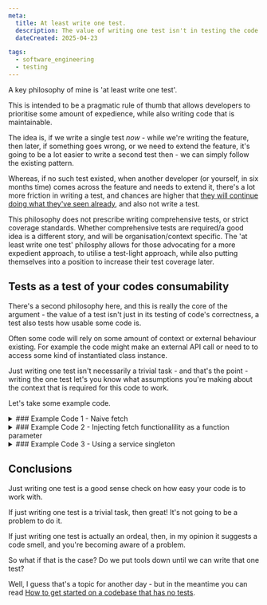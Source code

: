 ```yaml
---
meta:
  title: At least write one test.
  description: The value of writing one test isn't in testing the code's correctness - it's in testing its consumability.
  dateCreated: 2025-04-23

tags: 
  - software_engineering
  - testing
---
```




A key philosophy of mine is 'at least write one test'. 

This is intended to be a pragmatic rule of thumb that allows developers to prioritise some amount of expedience, while also writing code that is maintainable.

The idea is, if we write a single test _now_ - while we're writing the feature, then later, if something goes wrong, or we need to extend the feature, it's going to be a lot easier to write a second test then - we can simply follow the existing pattern. 

Whereas, if no such test existed, when another developer (or yourself, in six months time) comes across the feature and needs to extend it, there's a lot more friction in writing a test, and chances are higher that [they will continue doing what they've seen already](./philosophy_assume_the_next_developer_will_copy_paste), and also not write a test.

This philosophy does not prescribe writing comprehensive tests, or strict coverage standards. Whether comprehensive tests are required/a good idea is a different story, and will be organisation/context specific. The 'at least write one test' philosphy allows for those advocating for a more expedient approach, to utilise a test-light approach, while also putting themselves into a position to increase their test coverage later. 

## Tests as a test of your codes consumability

There's a second philosophy here, and this is really the core of the argument - the value of a test isn't just in its testing of code's correctness, a test also tests how usable some code is.

Often some code will rely on some amount of context or external behaviour existing. For example the code might make an external API call or need to to access some kind of instantiated class instance. 

Just writing one test isn't necessarily a trivial task - and that's the point - writing the one test let's you know what assumptions you're making about the context that is required for this code to work.

Let's take some example code. 


<details>
<summary>
### Example Code 1 - Naive fetch
</summary>
If I write a function like this: 

<GithubPermalinkRsc permalink="https://github.com/dwjohnston/at-least-write-one-test/blob/6d7386efbc2900d279fbefb877929153cfbe091b/src/example-1/getFooValue.ts#L1-L12"/>

How would we write a test for some code like this? 

Well, we're going to have to do some kind of fetch mocking, maybe using a tool like [MSW](https://mswjs.io/).

<GithubPermalinkRsc permalink="https://github.com/dwjohnston/at-least-write-one-test/blob/6d7386efbc2900d279fbefb877929153cfbe091b/src/example-2/getFooValue.test.ts#L1-L15"/>

Now this might be seem fair enough, reasonable test. 

But understand what we're establishing here - _anytime we want to use the `getFooValue` function, we need to exist in a context where the fetch behaviour for `GET /foo/{id}` is defined._ 

If we're writing a test for some code that uses `getFooValue`, we will also need to define fetch behaviour there too (or, we would mock `getFooValue` away). And probably, the way we would do that, would be looking at how we did the tests for `getFooValue` and copying that.


So how else could we write this test? 
</details>
<details>
<summary>
### Example Code 2 - Injecting fetch functionalility as a function parameter
</summary>
What if we recieve fetching function as a parameter: 

<GithubPermalinkRsc permalink="https://github.com/dwjohnston/at-least-write-one-test/blob/60d6cb8e1a67ba01f404b640ac83017f6d60ee54/src/example-2/getFooValue.test.ts#L1-L17"/>

Of course, this does just shift the responsability of doing the actual fetching up to the calling function, and if we want to test that, we'd still need to define fetching mocking behaviour up for that test. 

And this does seem like a somewhat redundant function - why not just pass the already fetched `Foo` object in. 

</details>
<details>
<summary>
### Example Code 3 - Using a service singleton
</summary>

We could take a more object-oriented approach, and we write some code like this: 

<GithubPermalinkRsc permalink="https://github.com/dwjohnston/at-least-write-one-test/blob/60d6cb8e1a67ba01f404b640ac83017f6d60ee54/src/example-3/getFooValue.ts#L1-L23"/>

Now we can write our test be defining the behaviour of the `FooService`


Something I quite like about this approach, is that it allows us to define an default behavior - which will be to have the service throw 'not implemented' errors. 

<GithubPermalinkRsc permalink="
https://github.com/dwjohnston/at-least-write-one-test/blob/60d6cb8e1a67ba01f404b640ac83017f6d60ee54/src/example-3/getFooValue.test.ts#L5-L10"/>

This is much nicer than say having your tests making real API requests, and those maybe erroring, maybe not, and having to dig into what request is failing and why. Not implmented errors give a clear, immediate nudge as to what the problem is. 
</details>

## Conclusions 

Just writing one test is a good sense check on how easy your code is to work with. 

If just writing one test is a trivial task, then great! It's not going to be a problem to do it. 

If just writing one test is actually an ordeal, then, in my opinion it suggests a code smell, and you're becoming aware of a problem. 

So what if that is the case? Do we put tools down until we can write that one test? 

Well, I guess that's a topic for another day - but in the meantime you can read [How to get started on a codebase that has no tests](https://blacksheepcode.com/posts/how_to_get_started_testing).